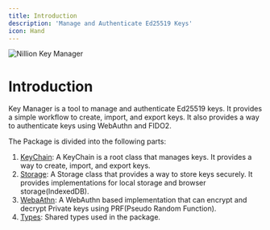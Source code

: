 ```yaml
---
title: Introduction
description: 'Manage and Authenticate Ed25519 Keys'
icon: Hand
---
```


![Nillion Key Manager](/api/og?title=Key%20Manager&description=Manage%20and%20Authenticate%20Ed25519%20Keys)

# Introduction

Key Manager is a tool to manage and authenticate Ed25519 keys. It provides a simple workflow to create, import, and export keys. It also provides a way to authenticate keys using WebAuthn and FIDO2.

The Package is divided into the following parts:

1. [KeyChain](/docs/key-manager/keychain): A KeyChain is a root class that manages keys. It provides a way to create, import, and export keys.
2. [Storage](/docs/key-manager/storage): A Storage class that provides a way to store keys securely. It provides implementations for local storage and browser storage(IndexedDB).
3. [WebaAthn](/docs/key-manager/webauthn): A WebAuthn based implementation that can encrypt and decrypt Private keys using PRF(Pseudo Random Function).
4. [Types](/docs/key-manager/types): Shared types used in the package.
